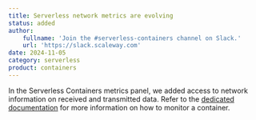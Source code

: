 ```yaml
---
title: Serverless network metrics are evolving
status: added
author:
    fullname: 'Join the #serverless-containers channel on Slack.'
    url: 'https://slack.scaleway.com'
date: 2024-11-05
category: serverless
product: containers
---
```


In the Serverless Containers metrics panel, we added access to network information on received and transmitted data. Refer to the [dedicated documentation](/serverless/containers/how-to/monitor-container/) for more information on how to monitor a container.


